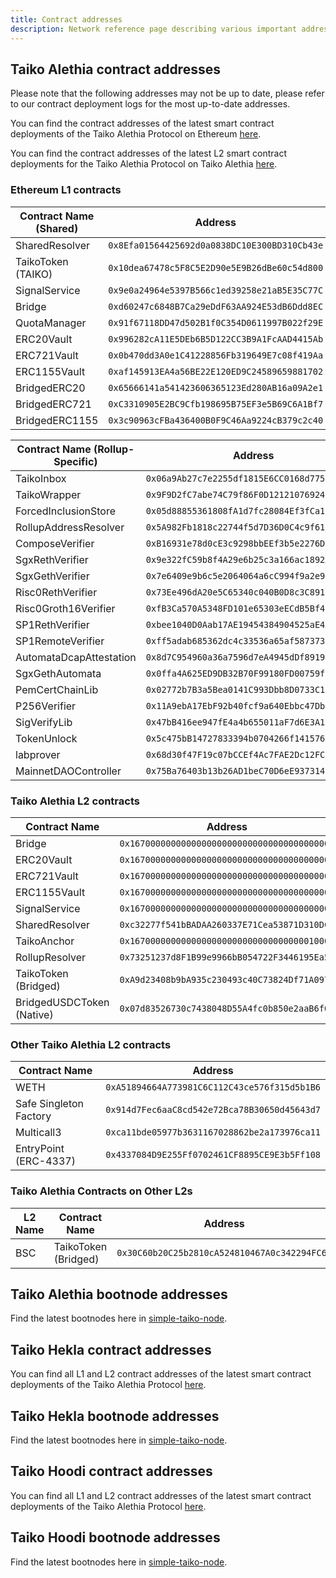 ```yaml
---
title: Contract addresses
description: Network reference page describing various important addresses on Taiko Alethia and Hekla.
---
```



## Taiko Alethia contract addresses

<Aside>
Please note that the following addresses may not be up to date, please refer to our contract deployment logs for the most up-to-date addresses.

You can find the contract addresses of the latest smart contract deployments of the Taiko Alethia Protocol on Ethereum [here](https://github.com/taikoxyz/taiko-mono/blob/main/packages/protocol/deployments/mainnet-contract-logs-L1.md).

You can find the contract addresses of the latest L2 smart contract deployments for the Taiko Alethia Protocol on Taiko Alethia [here](https://github.com/taikoxyz/taiko-mono/blob/main/packages/protocol/deployments/mainnet-contract-logs-L2.md).
</Aside>

### Ethereum L1 contracts

| Contract Name (Shared) | Address                                      | ENS                     |
| ---------------------- | -------------------------------------------- | ----------------------- |
| SharedResolver         | `0x8Efa01564425692d0a0838DC10E300BD310Cb43e` | N/A                     |
| TaikoToken (TAIKO)     | `0x10dea67478c5F8C5E2D90e5E9B26dBe60c54d800` | token.taiko.eth         |
| SignalService          | `0x9e0a24964e5397B566c1ed39258e21aB5E35C77C` | signals.based.taiko.eth |
| Bridge                 | `0xd60247c6848B7Ca29eDdF63AA924E53dB6Ddd8EC` | bridge.based.taiko.eth  |
| QuotaManager           | `0x91f67118DD47d502B1f0C354D0611997B022f29E` | N/A                     |
| ERC20Vault             | `0x996282cA11E5DEb6B5D122CC3B9A1FcAAD4415Ab` | v20.based.taiko.eth     |
| ERC721Vault            | `0x0b470dd3A0e1C41228856Fb319649E7c08f419Aa` | v721.based.taiko.eth    |
| ERC1155Vault           | `0xaf145913EA4a56BE22E120ED9C24589659881702` | v1155.based.taiko.eth   |
| BridgedERC20           | `0x65666141a541423606365123Ed280AB16a09A2e1` | N/A                     |
| BridgedERC721          | `0xC3310905E2BC9Cfb198695B75EF3e5B69C6A1Bf7` | N/A                     |
| BridgedERC1155         | `0x3c90963cFBa436400B0F9C46Aa9224cB379c2c40` | N/A                     |

| Contract Name (Rollup-Specific) | Address                                      | ENS                        |
| ------------------------------- | -------------------------------------------- | -------------------------- |
| TaikoInbox                      | `0x06a9Ab27c7e2255df1815E6CC0168d7755Feb19a` | inbox_based.taiko.eth      |
| TaikoWrapper                    | `0x9F9D2fC7abe74C79f86F0D1212107692430eef72` | N/A                        |
| ForcedInclusionStore            | `0x05d88855361808fA1d7fc28084Ef3fCa191c4e03` | N/A                        |
| RollupAddressResolver           | `0x5A982Fb1818c22744f5d7D36D0C4c9f61937b33a` | N/A                        |
| ComposeVerifier                 | `0xB16931e78d0cE3c9298bbEEf3b5e2276D34b8da1` | N/A                        |
| SgxRethVerifier                 | `0x9e322fC59b8f4A29e6b25c3a166ac1892AA30136` | N/A                        |
| SgxGethVerifier                 | `0x7e6409e9b6c5e2064064a6cC994f9a2e95680782` | N/A                        |
| Risc0RethVerifier               | `0x73Ee496dA20e5C65340c040B0D8c3C891C1f74AE` | N/A                        |
| Risc0Groth16Verifier            | `0xfB3Ca570A5348FD101e65303eECdB5Bf43C5548a` | N/A                        |
| SP1RethVerifier                 | `0xbee1040D0Aab17AE19454384904525aE4A3602B9` | N/A                        |
| SP1RemoteVerifier               | `0xff5adab685362dc4c33536a65af5873738d1216b` | N/A                        |
| AutomataDcapAttestation         | `0x8d7C954960a36a7596d7eA4945dDf891967ca8A3` | N/A                        |
| SgxGethAutomata                 | `0x0ffa4A625ED9DB32B70F99180FD00759fc3e9261` | N/A                        |
| PemCertChainLib                 | `0x02772b7B3a5Bea0141C993Dbb8D0733C19F46169` | N/A                        |
| P256Verifier                    | `0x11A9ebA17EbF92b40fcf9a640Ebbc47Db6fBeab0` | N/A                        |
| SigVerifyLib                    | `0x47bB416ee947fE4a4b655011aF7d6E3A1B80E6e9` | N/A                        |
| TokenUnlock                     | `0x5c475bB14727833394b0704266f14157678A72b6` | N/A                        |
| labprover                       | `0x68d30f47F19c07bCCEf4Ac7FAE2Dc12FCa3e0dC9` | labprover.taiko.eth        |
| MainnetDAOController              | `0x75Ba76403b13b26AD1beC70D6eE937314eeaCD0a` | controller.taiko.eth       |

### Taiko Alethia L2 contracts

| Contract Name             | Address                                      |
| ------------------------- | -------------------------------------------- |
| Bridge                    | `0x1670000000000000000000000000000000000001` |
| ERC20Vault                | `0x1670000000000000000000000000000000000002` |
| ERC721Vault               | `0x1670000000000000000000000000000000000003` |
| ERC1155Vault              | `0x1670000000000000000000000000000000000004` |
| SignalService             | `0x1670000000000000000000000000000000000005` |
| SharedResolver            | `0xc32277f541bBADAA260337E71Cea53871D310DC8` |
| TaikoAnchor               | `0x1670000000000000000000000000000000010001` |
| RollupResolver            | `0x73251237d8F1B99e9966bB054722F3446195Ea56` |
| TaikoToken (Bridged)      | `0xA9d23408b9bA935c230493c40C73824Df71A0975` |
| BridgedUSDCToken (Native) | `0x07d83526730c7438048D55A4fc0b850e2aaB6f0b` |

### Other Taiko Alethia L2 contracts

| Contract Name          | Address                                      |
| ---------------------- | -------------------------------------------- |
| WETH                   | `0xA51894664A773981C6C112C43ce576f315d5b1B6` |
| Safe Singleton Factory | `0x914d7Fec6aaC8cd542e72Bca78B30650d45643d7` |
| Multicall3             | `0xca11bde05977b3631167028862be2a173976ca11` |
| EntryPoint (ERC-4337)  | `0x4337084D9E255Ff0702461CF8895CE9E3b5Ff108` |

### Taiko Alethia Contracts on Other L2s

| L2 Name     | Contract Name         | Address                                      |
| ----------- | --------------------- | -------------------------------------------- |
| BSC         | TaikoToken (Bridged)  | `0x30C60b20C25b2810cA524810467A0c342294FC61` |

## Taiko Alethia bootnode addresses

Find the latest bootnodes here in [simple-taiko-node](https://github.com/taikoxyz/simple-taiko-node/blob/main/.env.sample).

## Taiko Hekla contract addresses

You can find all L1 and L2 contract addresses of the latest smart contract deployments of the Taiko Alethia Protocol [here](https://github.com/taikoxyz/taiko-mono/blob/main/packages/protocol/deployments/hekla-contract-logs.md).

## Taiko Hekla bootnode addresses

Find the latest bootnodes here in [simple-taiko-node](https://github.com/taikoxyz/simple-taiko-node/blob/main/.env.sample.hekla).

## Taiko Hoodi contract addresses

You can find all L1 and L2 contract addresses of the latest smart contract deployments of the Taiko Alethia Protocol [here](https://github.com/taikoxyz/taiko-mono/blob/main/packages/protocol/deployments/taiko-hoodi-contract-logs.md).

## Taiko Hoodi bootnode addresses

Find the latest bootnodes here in [simple-taiko-node](https://github.com/taikoxyz/simple-taiko-node/blob/main/.env.sample.hoodi).
